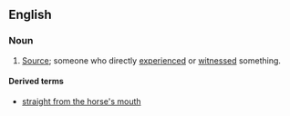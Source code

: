 ==English==

===Noun===
{{en-noun|head=[[horse]]'s [[mouth]]|horses' mouths}}

# {{idiomatic}} [[source|Source]]; someone who directly [[experienced]] or [[witnessed]] something.

====Derived terms====
* [[straight from the horse's mouth]]